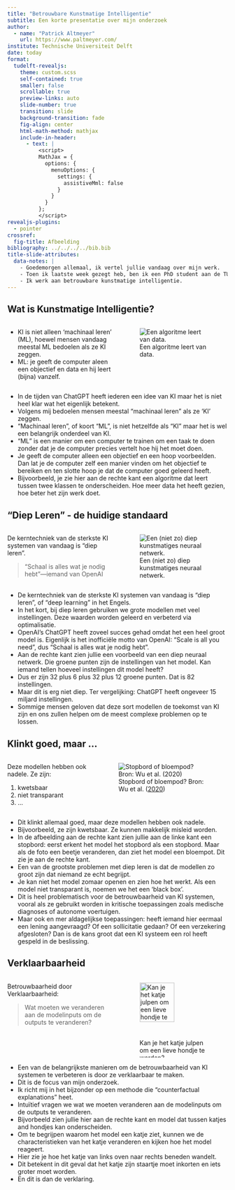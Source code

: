 ```yaml
---
title: "Betrouwbare Kunstmatige Intelligentie"
subtitle: Een korte presentatie over mijn onderzoek
author: 
  - name: "Patrick Altmeyer"
    url: https://www.paltmeyer.com/
institute: Technische Universiteit Delft
date: today
format: 
  tudelft-revealjs:
    theme: custom.scss
    self-contained: true
    smaller: false
    scrollable: true
    preview-links: auto
    slide-number: true
    transition: slide
    background-transition: fade
    fig-align: center
    html-math-method: mathjax
    include-in-header:
      - text: |
          <script>
          MathJax = {
            options: {
              menuOptions: {
                settings: {
                  assistiveMml: false
                }
              }
            }
          };
          </script>
revealjs-plugins:
  - pointer
crossref: 
  fig-title: Afbeelding
bibliography: ../../../../bib.bib
title-slide-attributes: 
  data-notes: |
    - Goedemorgen allemaal, ik vertel jullie vandaag over mijn werk. 
    - Toen ik laatste week gezegt heb, ben ik een PhD student aan de TU Delft.
    - Ik werk aan betrouwbare kunstmatige intelligentie.
---
```


## Wat is Kunstmatige Intelligentie?

::::{.columns}::::
:::{.column width='50%'}
- KI is niet alleen 'machinaal leren' (ML), hoewel mensen vandaag meestal ML bedoelen als ze KI zeggen.
- ML: je geeft de computer aleen een objectief en data en hij leert (bijna) vanzelf.
:::
:::{.column width='50%'}
![Een algoritme leert van data.](/blog/posts/effortsless-bayesian-dl/www/intro.gif)
:::
::::

::: {.notes}
- In de tijden van ChatGPT heeft iederen een idee van KI maar het is niet heel klar wat het eigenlijk betekent. 
- Volgens mij bedoelen mensen meestal "machinaal leren" als ze 'KI' zeggen.
- "Machinaal leren", of koort "ML", is niet hetzelfde als "KI" maar het is wel een belangrijk onderdeel van KI.
- "ML" is een manier om een computer te trainen om een taak te doen zonder dat je de computer precies vertelt hoe hij het moet doen.
- Je geeft de computer alleen een objectief en een hoop voorbeelden. Dan lat je de computer zelf een manier vinden om het objectief te bereiken en ten slotte hoop je dat de computer goed geleerd heeft.
- Bijvoorbeeld, je zie hier aan de rechte kant een algoritme dat leert tussen twee klassen te onderscheiden. Hoe meer data het heeft gezien, hoe beter het zijn werk doet.
:::

## "Diep Leren" - de huidige standaard

::::{.columns}::::
:::{.column width='50%'}
De kerntechniek van de sterkste KI systemen van vandaag is "diep leren".
  
> "Schaal is alles wat je nodig hebt"---iemand van OpenAI
:::
:::{.column width='50%'}
![Een (niet zo) diep kunstmatiges neuraal netwerk.](www/net.png)
:::
::::

::: {.notes}

- De kerntechniek van de sterkste KI systemen van vandaag is "diep leren", of "deep learning" in het Engels.
- In het kort, bij diep leren gebruiken we grote modellen met veel instellingen. Deze waarden worden geleerd en verbeterd via optimalisatie.
- OpenAI's ChatGPT heeft zoveel succes gehad omdat het een heel groot model is. Eigenlijk is het inofficiële motto van OpenAI: "Scale is all you need", dus "Schaal is alles wat je nodig hebt".
- Aan de rechte kant zien jullie een voorbeeld van een diep neuraal netwerk. Die groene punten zijn de instellingen van het model. Kan iemand tellen hoeveel instellingen dit model heeft?
- Dus er zijn 32 plus 6 plus 32 plus 12 groene punten. Dat is 82 instellingen.
- Maar dit is erg niet diep. Ter vergelijking: ChatGPT heeft ongeveer 15 miljard instellingen.
- Sommige mensen geloven dat deze sort modellen de toekomst van KI zijn en ons zullen helpen om de meest complexe problemen op te lossen.

:::

## Klinkt goed, maar ... {.nostretch}

::::{.columns}::::
:::{.column width='40%'}
Deze modellen hebben ook nadele. Ze zijn:

1. kwetsbaar
2. niet transparant
3. ...
:::
:::{.column width='60%'}
![Stopbord of bloempod? Bron: Wu et al. ([2020](https://jwcn-eurasipjournals.springeropen.com/articles/10.1186/s13638-020-01775-5))](/www/images/stop_sign.png){#fig-stop}
:::
::::



::: {.notes}

- Dit klinkt allemaal goed, maar deze modellen hebben ook nadele.
- Bijvoorbeeld, ze zijn kwetsbaar. Ze kunnen makkelijk misleid worden.
- In de afbeelding aan de rechte kant zien jullie aan de linke kant een stopbord: eerst erkent het model het stopbord als een stopbord. Maar als de foto een beetje veranderen, dan ziet het model een bloempot. Dit zie je aan de rechte kant.
- Een van de grootste problemen met diep leren is dat de modellen zo groot zijn dat niemand ze echt begrijpt.
- Je kan niet het model zomaar openen en zien hoe het werkt. Als een model niet transparant is, noemen we het een 'black box'.
- Dit is heel problematisch voor de betrouwbaarheid van KI systemen, vooral als ze gebruikt worden in kritische toepassingen zoals medische diagnoses of autonome voertuigen.
- Maar ook en mer aldagelijkse toepassingen: heeft iemand hier eermaal een lening aangevraagd? Of een sollicitatie gedaan? Of een verzekering afgesloten? Dan is de kans groot dat een KI systeem een rol heeft gespeld in de beslissing.

:::

## Verklaarbaarheid

::::{.columns}::::
:::{.column width='50%'}
Betrouwbaarheid door Verklaarbaarheid:

> Wat moeten we veranderen aan de modelinputs om de outputs te veranderen?
:::
:::{.column width='50%'}
![Kan je het katje julpen om een lieve hondje te worden?](/blog/posts/individual-recourse-for-black-box-models/www/revise.gif){#fig-cat width="70%"}
:::
::::



::: {.notes}

- Een van de belangrijkste manieren om de betrouwbaarheid van KI systemen te verbeteren is door ze verklaarbaar te maken.
- Dit is de focus van mijn onderzoek.
- Ik richt mij in het bijzonder op een methode die "counterfactual explanations" heet.
- Intuïtief vragen we wat we moeten veranderen aan de modelinputs om de outputs te veranderen.
- Bijvorbeeld zien jullie hier aan de rechte kant en model dat tussen katjes and hondjes kan onderscheiden.
- Om te begrijpen waarom het model een katje ziet, kunnen we de characteristieken van het katje veranderen en kijken hoe het model reageert.
- Hier zie je hoe het katje van links oven naar rechts beneden wandelt.
- Dit betekent in dit geval dat het katje zijn staartje moet inkorten en iets groter moet worden.
- En dit is dan de verklaring.

:::